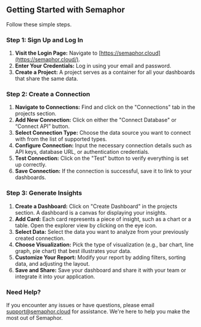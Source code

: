 ## **Getting Started with Semaphor**

Follow these simple steps.

### **Step 1: Sign Up and Log In**

1. **Visit the Login Page:** Navigate to [https://semaphor.cloud](https://semaphor.cloud/).
2. **Enter Your Credentials:** Log in using your email and password.
3. **Create a Project:** A project serves as a container for all your dashboards that share the same data.

### **Step 2: Create a Connection**

1. **Navigate to Connections:** Find and click on the "Connections" tab in the projects section.
2. **Add New Connection:** Click on either the "Connect Database" or “Connect API” button.
3. **Select Connection Type:** Choose the data source you want to connect with from the list of supported types.
4. **Configure Connection:** Input the necessary connection details such as API keys, database URL, or authentication credentials.
5. **Test Connection:** Click on the "Test" button to verify everything is set up correctly.
6. **Save Connection:** If the connection is successful, save it to link to your dashboards.

### **Step 3: Generate Insights**

1. **Create a Dashboard:** Click on "Create Dashboard" in the projects section. A dashboard is a canvas for displaying your insights.
2. **Add Card:** Each card represents a piece of insight, such as a chart or a table. Open the explorer view by clicking on the eye icon.
3. **Select Data:** Select the data you want to analyze from your previously created connection.
4. **Choose Visualization:** Pick the type of visualization (e.g., bar chart, line graph, pie chart) that best illustrates your data.
5. **Customize Your Report:** Modify your report by adding filters, sorting data, and adjusting the layout.
6. **Save and Share:** Save your dashboard and share it with your team or integrate it into your application.

### **Need Help?**

If you encounter any issues or have questions, please email support@semaphor.cloud for assistance. We're here to help you make the most out of Semaphor.
